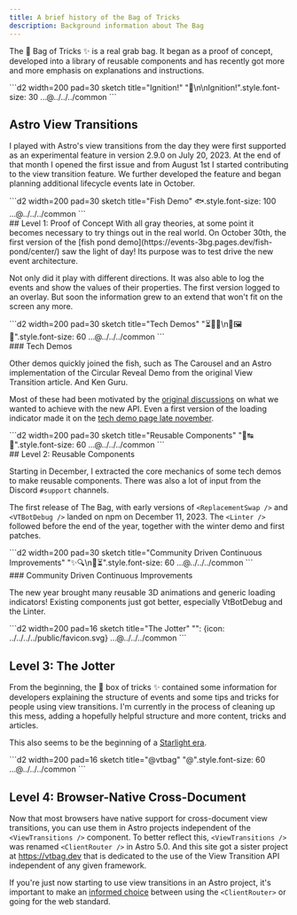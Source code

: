 ```yaml
---
title: A brief history of the Bag of Tricks
description: Background information about The Bag
---
```



<AnimateImages />

The 👜 Bag of Tricks ✨ is a real grab bag. It began as a proof of concept, developed into a library of reusable components and has recently got more and more emphasis on explanations and instructions.

<div class="container"><div class="item"><div class="not-content">
```d2 width=200 pad=30 sketch title="Ignition!"
"🚀\n\nIgnition!".style.font-size: 30
...@../../../common
```
</div><div>

## Astro View Transitions

I played with Astro's view transitions from the day they were first supported as an experimental feature in version 2.9.0 on July 20, 2023. At the end of that month I opened the first issue and from August 1st I started contributing to the view transition feature. We further developed the feature and began planning additional lifecycle events late in October.

</div></div><div class="item"><div class="not-content">
```d2 width=200 pad=30 sketch title="Fish Demo"
🐟.style.font-size: 100
...@../../../common
```
</div><div>
## Level 1: Proof of Concept
With all gray theories, at some point it becomes necessary to try things out in the real world. On October 30th, the first version of the [fish pond demo](https://events-3bg.pages.dev/fish-pond/center/) saw the light of day! Its purpose was to test drive the new event architecture.

Not only did it play with different directions. It was also able to log the events and show the values of their properties. The first version logged to an overlay. But soon the information grew to an extend that won't fit on the screen any more.

</div></div><div class="item"><div class="not-content">
```d2 width=200 pad=30 sketch title="Tech Demos"
"⏳🔗🦘\n🔄🖼️🎠".style.font-size: 60
...@../../../common
```
</div><div>
### Tech Demos

Other demos quickly joined the fish, such as The Carousel and an Astro implementation of the Circular Reveal Demo from the original View Transition article. And Ken Guru.

Most of these had been motivated by the [original discussions](https://github.com/withastro/roadmap/discussions/740#discussioncomment-7383013) on what we wanted to achieve with the new API. Even a first version of the loading indicator made it on the [tech demo page late november](https://web.archive.org/web/20231127204909/https://events-3bg.pages.dev/).

</div></div><div class="item"><div class="not-content">
```d2 width=200 pad=30 sketch title="Reusable Components"
"🐛↹🧹".style.font-size: 60
...@../../../common
```
</div><div>
## Level 2: Reusable Components

Starting in December, I extracted the core mechanics of some tech demos to make reusable components. There was also a lot of input from the Discord `#support` channels.

The first release of The Bag, with early versions of `<ReplacementSwap />` and `<VTBotDebug />` landed on npm on December 11, 2023. The `<Linter />` followed before the end of the year, together with the winter demo and first patches.

</div></div><div class="item"><div class="not-content">
```d2 width=200 pad=30 sketch title="Community Driven Continuous Improvements"
"✨🔍\n🎷⏳".style.font-size: 60
...@../../../common
```
</div><div>
### Community Driven Continuous Improvements

The new year brought many reusable 3D animations and generic loading indicators! Existing components just got better, especially VtBotDebug and the Linter.

</div></div><div class="item"><div class="not-content">
```d2 width=200 pad=16 sketch title="The Jotter"
"": {icon: ../../../../public/favicon.svg}
...@../../../common
```
</div><div>

## Level 3: The Jotter

From the beginning, the 👜 box of tricks ✨ contained some information for developers explaining the structure of events and some tips and tricks for people using view transitions. I'm currently in the process of cleaning up this mess, adding a hopefully helpful structure and more content, tricks and articles.

This also seems to be the beginning of a [Starlight era](/jotter/starlight/).

</div></div><div class="item"><div class="not-content">
```d2 width=200 pad=16 sketch title="@vtbag"
"@".style.font-size: 60
...@../../../common
```
</div><div>

## Level 4: Browser-Native Cross-Document

Now that most browsers have native support for cross-document view transitions, you can use them in Astro projects independent of the `<ViewTransitions />` component. To better reflect this, `<ViewTransitions />` was renamed `<ClientRouter />` in Astro 5.0. And this site got a sister project at https://vtbag.dev that is dedicated to the use of the View Transition API independent of any given framework.

If you're just now starting to use view transitions in an Astro project, it's important to make an [informed choice](/jotter/astro-view-transitions/) between using the `<ClientRouter>` or going for the web standard.

</div></div>

</div>

